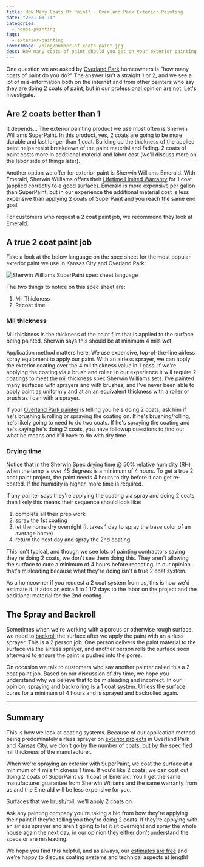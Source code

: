 ```yaml
---
title: How Many Coats Of Paint? - Overland Park Exterior Painting
date: "2021-01-14"
categories:
  - house-painting
tags:
  - exterior-painting
coverImage: /blog/number-of-coats-paint.jpg
desc: How many coats of paint should you get on your exterior painting project?
---
```


One question we are asked by [Overland Park](https://www.greatplainspaintingkc.com/service-area/painters-overland-park-ks/) homeowners is "how many coats of paint do you do?" The answer isn't a straight 1 or 2, and we see a lot of mis-information both on the internet and from other painters who say they are doing 2 coats of paint, but in our professional opinion are not. Let's investigate.

## Are 2 coats better than 1

It depends... The exterior painting product we use most often is Sherwin Williams SuperPaint. In this product, yes, 2 coats are going to be more durable and last longer than 1 coat. Building up the thickness of the applied paint helps resist breakdown of the paint material and fading. 2 coats of paint costs more in additional material and labor cost (we'll discuss more on the labor side of things later).

Another option we offer for exterior paint is Sherwin Williams Emerald. With Emerald, Sherwin Williams offers their [Lifetime Limited Warranty](https://images.sherwin-williams.com/content_images/PDF-Lifetime-Limited-Warranty) for 1 coat (applied correctly to a good surface). Emerald is more expensive per gallon than SuperPaint, but in our experience the additional material cost is less expensive than applying 2 coats of SuperPaint and you reach the same end goal.

For customers who request a 2 coat paint job, we recommend they look at Emerald.

## A true 2 coat paint job

Take a look at the below language on the spec sheet for the most popular exterior paint we use in Kansas City and Overland Park:

![Sherwin Williams SuperPaint spec sheet language](/blog/images/Screen-Shot-2021-01-14-at-7.42.54-AM.png)

The two things to notice on this spec sheet are:

1. Mil Thickness
2. Recoat time

### Mil thickness

Mil thickness is the thickness of the paint film that is applied to the surface being painted. Sherwin says this should be at minimum 4 mils wet.

Application method matters here. We use expensive, top-of-the-line airless spray equipment to apply our paint. With an airless sprayer, we can apply the exterior coating over the 4 mil thickness value in 1 pass. If we're applying the coating via a brush and roller, in our experience it will require 2 coatings to meet the mil thickness spec Sherwin Williams sets. I've painted many surfaces with sprayers and with brushes, and I've never been able to apply paint as uniformly and at an an equivalent thickness with a roller or brush as I can with a sprayer.

If your [Overland Park painter](https://kansascity.bloggerlocal.com/reviews/overland-park/painters) is telling you he's doing 2 coats, ask him if he's brushing & rolling or spraying the coating on. If he's brushing/rolling, he's likely going to need to do two coats. If he's spraying the coating and he's saying he's doing 2 coats, you have followup questions to find out what he means and it'll have to do with dry time.

### Drying time

Notice that in the Sherwin Spec drying time @ 50% relative humidity (RH) when the temp is over 45 degrees is a minimum of 4 hours. To get a true 2 coat paint project, the paint needs 4 hours to dry before it can get re-coated. If the humidity is higher, more time is required.

If any painter says they're applying the coating via spray and doing 2 coats, then likely this means their sequence should look like:

1. complete all their prep work
2. spray the 1st coating
3. let the home dry overnight (it takes 1 day to spray the base color of an average home)
4. return the next day and spray the 2nd coating

This isn't typical, and though we see lots of painting contractors saying they're doing 2 coats, we don't see them doing this. They aren't allowing the surface to cure a minimum of 4 hours before recoating. In our opinion that's misleading because what they're doing isn't a true 2 coat system.

As a homeowner if you request a 2 coat system from us, this is how we'd estimate it. It adds an extra 1 to 1 1/2 days to the labor on the project and the additional material for the 2nd coating.

## The Spray and Backroll

Sometimes when we're working with a porous or otherwise rough surface, we need to [backroll](https://greatplainspaintingkc.com/spray-backroll-overland-park-exterior-painting/) the surface after we apply the paint with an airless sprayer. This is a 2 person job. One person delivers the paint material to the surface via the airless sprayer, and another person rolls the surface soon afterward to ensure the paint is pushed into the pores.

On occasion we talk to customers who say another painter called this a 2 coat paint job. Based on our discussion of dry time, we hope you understand why we believe that to be misleading and incorrect. In our opinion, spraying and backrolling is a 1 coat system. Unless the surface cures for a minimum of 4 hours and is sprayed and backrolled again.

---

## Summary

This is how we look at coating systems. Because of our application method being predominately airless sprayer on [exterior projects](https://greatplainspaintingkc.com/exterior-painting-kansas-city/) in Overland Park and Kansas City, we don't go by the number of coats, but by the specified mil thickness of the manufacturer.

When we're spraying an exterior with SuperPaint, we coat the surface at a minimum of 4 mils thickness 1 time. If you'd like 2 coats, we can cost out doing 2 coats of SuperPaint vs. 1 coat of Emerald. You'll get the same manufacturer guarantee from Sherwin Williams and the same warranty from us and the Emerald will be less expensive for you.

Surfaces that we brush/roll, we'll apply 2 coats on.

Ask any painting company you're taking a bid from how they're applying their paint if they're telling you they're doing 2 coats. If they're applying with an airless sprayer and aren't going to let it sit overnight and spray the whole house again the next day, in our opinion they either don't understand the specs or are misleading.

We hope you find this helpful, and as always, our [estimates are free](https://greatplainspaintingkc.com/contact/) and we're happy to discuss coating systems and technical aspects at length!
